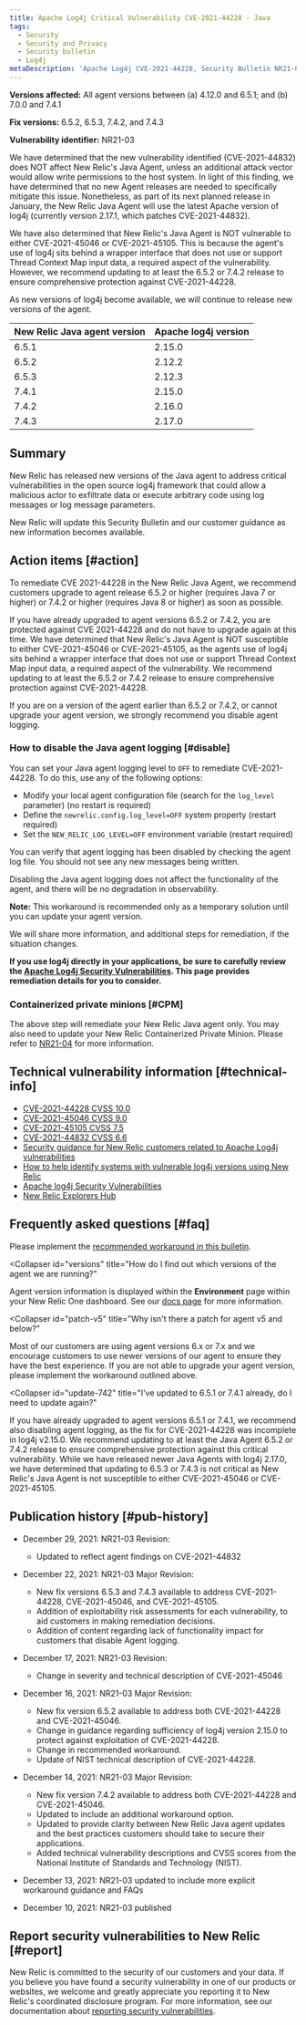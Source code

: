```yaml
---
title: Apache Log4j Critical Vulnerability CVE-2021-44228 - Java
tags:
  - Security
  - Security and Privacy
  - Security bulletin
  - Log4j
metaDescription: 'Apache Log4j CVE-2021-44228, Security Bulletin NR21-03 (Java)'
---
```


**Versions affected:** All agent versions between (a) 4.12.0 and 6.5.1; and (b) 7.0.0 and 7.4.1

**Fix versions:** 6.5.2, 6.5.3, 7.4.2, and 7.4.3

**Vulnerability identifier:** NR21-03

We have determined that the new vulnerability identified (CVE-2021-44832) does NOT affect New Relic's Java Agent, unless an additional attack vector would allow write permissions to the host system. In light of this finding, we have determined that no new Agent releases are needed to specifically mitigate this issue. Nonetheless, as part of its next planned release in January, the New Relic Java Agent will use the latest Apache version of log4j (currently version 2.17.1, which patches CVE-2021-44832).

We have also determined that New Relic's Java Agent is NOT vulnerable to either CVE-2021-45046 or CVE-2021-45105. This is because the agent's use of log4j sits behind a wrapper interface that does not use or support Thread Context Map input data, a required aspect of the vulnerability. However, we recommend updating to at least the 6.5.2 or 7.4.2 release to ensure comprehensive protection against CVE-2021-44228.

As new versions of log4j become available, we will continue to release new versions of the agent.

<table>
  <thead>
    <tr>
      <th>
        New Relic Java agent version
      </th>
      <th>
        Apache log4j version
      </th>
    </tr>
  </thead>
    <tbody>
    <tr>
      <td>
        6.5.1
      </td>
      <td>
        2.15.0
      </td>
    </tr>
    <tr>
      <td>
        6.5.2
      </td>
      <td>
        2.12.2
      </td>
    </tr>
    <tr>
      <td>
        6.5.3
      </td>
      <td>
        2.12.3
      </td>
    </tr>
    <tr>
      <td>
        7.4.1
      </td>
      <td>
        2.15.0
      </td>
    </tr>
    <tr>
      <td>
        7.4.2
      </td>
      <td>
        2.16.0
      </td>
    </tr>
    <tr>
      <td>
        7.4.3
      </td>
      <td>
        2.17.0
      </td>
    </tr>
    </tbody>
</table>

## Summary

New Relic has released new versions of the Java agent to address critical vulnerabilities in the open source log4j framework that could allow a malicious actor to exfiltrate data or execute arbitrary code using log messages or log message parameters.  

New Relic will update this Security Bulletin and our customer guidance as new information becomes available.

## Action items [#action]

To remediate CVE 2021-44228 in the New Relic Java Agent, we recommend customers upgrade to agent release 6.5.2 or higher (requires Java 7 or higher) or 7.4.2 or higher (requires Java 8 or higher) as soon as possible.

If you have already upgraded to agent versions 6.5.2 or 7.4.2, you are protected against CVE 2021-44228 and do not have to upgrade again at this time. We have determined that New Relic's Java Agent is NOT susceptible to either CVE-2021-45046 or CVE-2021-45105, as the agents use of log4j sits behind a wrapper interface that does not use or support Thread Context Map input data, a required aspect of the vulnerability. We recommend updating to at least the 6.5.2 or 7.4.2 release to ensure comprehensive protection against CVE-2021-44228.

<Callout variant="important">
If you are on a version of the agent earlier than 6.5.2 or 7.4.2, or cannot upgrade your agent version, we strongly recommend you disable agent logging. 
</Callout>

### How to disable the Java agent logging [#disable]

You can set your Java agent logging level to `OFF` to remediate CVE-2021-44228. To do this, use any of the following options:

* Modify your local agent configuration file (search for the `log_level` parameter) (no restart is required)
* Define the `newrelic.config.log_level=OFF` system property (restart required)
* Set the `NEW_RELIC_LOG_LEVEL=OFF` environment variable  (restart required)

You can verify that agent logging has been disabled by checking the agent log file. You should not see any new messages being written.

Disabling the Java agent logging does not affect the functionality of the agent, and there will be no degradation in observability. 

**Note:** This workaround is recommended only as a temporary solution until you can update your agent version.

We will share more information, and additional steps for remediation, if the situation changes.

**If you use log4j directly in your applications, be sure to carefully review the [Apache Log4j Security Vulnerabilities](https://logging.apache.org/log4j/2.x/security.html). This page provides remediation details for you to consider.**

### Containerized private minions [#CPM]

The above step will remediate your New Relic Java agent only. You may also need to update your New Relic Containerized Private Minion. Please refer to [NR21-04](/docs/security/new-relic-security/security-bulletins/security-bulletin-nr21-04/) for more information.

## Technical vulnerability information [#technical-info]

* [CVE-2021-44228 CVSS 10.0](https://cve.mitre.org/cgi-bin/cvename.cgi?name=CVE-2021-44228)
* [CVE-2021-45046 CVSS 9.0](https://cve.mitre.org/cgi-bin/cvename.cgi?name=CVE-2021-45046)
* [CVE-2021-45105 CVSS 7.5](https://cve.mitre.org/cgi-bin/cvename.cgi?name=CVE-2021-45105)
* [CVE-2021-44832 CVSS 6.6](https://cve.mitre.org/cgi-bin/cvename.cgi?name=CVE-2021-44832)
* [Security guidance for New Relic customers related to Apache Log4j vulnerabilities](https://newrelic.com/blog/nerdlog/security-guidance-for-log4j)
* [How to help identify systems with vulnerable log4j versions using New Relic](https://newrelic.com/blog/how-to-relic/new-relic-log4j-detection)
* [Apache log4j Security Vulnerabilities](https://logging.apache.org/log4j/2.x/security.html)
* [New Relic Explorers Hub](https://discuss.newrelic.com/t/log4j-zero-day-vulnerability-and-the-new-relic-java-agent/170322)

## Frequently asked questions [#faq]

<CollapserGroup>
  <Collapser
    id="upgrade-options"
    title="What are our options if we are not able to upgrade our Java agent or version of Java?"
  >

  Please implement the [recommended workaround in this bulletin](#action).

  </Collapser>

  <Collapser
    id="versions"
    title="How do I find out which versions of the agent we are running?"
  >
  Agent version information is displayed within the **Environment** page within your New Relic One dashboard. See our [docs page](/docs/apm/agents/manage-apm-agents/troubleshooting/get-environment-data-about-your-apm-app) for more information.

  </Collapser>
  
  <Collapser
    id="patch-v5"
    title="Why isn't there a patch for agent v5 and below?"
  >

  Most of our customers are using agent versions 6.x or 7.x and we encourage customers to use newer versions of our agent to ensure they have the best experience. If you are not able to upgrade your agent version, please implement the workaround outlined above.

  </Collapser>
  
  <Collapser
    id="update-742"
    title="I've updated to 6.5.1 or 7.4.1 already, do I need to update again?"
  >

  If you have already upgraded to agent versions 6.5.1 or 7.4.1, we recommend also disabling agent logging, as the fix for CVE-2021-44228 was incomplete in log4j v2.15.0. We recommend updating to at least the Java Agent 6.5.2 or 7.4.2 release to ensure comprehensive protection against this critical vulnerability.  While we have released newer Java Agents with log4j 2.17.0, we have determined that updating to 6.5.3 or 7.4.3 is not critical as New Relic's Java Agent is not susceptible to either CVE-2021-45046 or CVE-2021-45105. 

  </Collapser>

</CollapserGroup>

## Publication history [#pub-history]

* December 29, 2021: NR21-03 Revision:
  * Updated to reflect agent findings on CVE-2021-44832

* December 22, 2021: NR21-03 Major Revision:
  * New fix versions 6.5.3 and 7.4.3 available to address CVE-2021-44228, CVE-2021-45046, and CVE-2021-45105.
  * Addition of exploitability risk assessments for each vulnerability, to aid customers in making remediation decisions.
  * Addition of content regarding lack of functionality impact for customers that disable Agent logging.

* December 17, 2021: NR21-03 Revision:
  * Change in severity and technical description of CVE-2021-45046

* December 16, 2021: NR21-03 Major Revision: 
  * New fix version 6.5.2 available to address both CVE-2021-44228 and CVE-2021-45046.
  * Change in guidance regarding sufficiency of log4j version 2.15.0 to protect against exploitation of CVE-2021-44228.
  * Change in recommended workaround.
  * Update of NIST technical description of CVE-2021-44228.

* December 14, 2021: NR21-03 Major Revision: 
  * New fix version 7.4.2 available to address both CVE-2021-44228 and CVE-2021-45046.
  * Updated to include an additional workaround option.
  * Updated to provide clarity between New Relic Java agent updates and the best practices customers should take to secure their applications.
  * Added technical vulnerability descriptions and CVSS scores from the National Institute of Standards and Technology (NIST).

* December 13, 2021: NR21-03 updated to include more explicit workaround guidance and FAQs

* December 10, 2021: NR21-03 published

## Report security vulnerabilities to New Relic [#report]

New Relic is committed to the security of our customers and your data. If you believe you have found a security vulnerability in one of our products or websites, we welcome and greatly appreciate you reporting it to New Relic's coordinated disclosure program. For more information, see our documentation about [reporting security vulnerabilities](/docs/security/new-relic-security/data-privacy/reporting-security-vulnerabilities).

